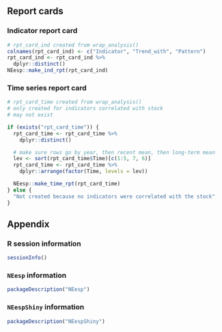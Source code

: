 ## Report cards

### Indicator report card

```r
# rpt_card_ind created from wrap_analysis()
colnames(rpt_card_ind) <- c("Indicator", "Trend_with", "Pattern")
rpt_card_ind <- rpt_card_ind %>%
  dplyr::distinct()
NEesp::make_ind_rpt(rpt_card_ind)
```

### Time series report card

```r
# rpt_card_time created from wrap_analysis()
# only created for indicators correlated with stock
# may not exist

if (exists("rpt_card_time")) {
  rpt_card_time <- rpt_card_time %>%
    dplyr::distinct()

  # make sure rows go by year, then recent mean, then long-term mean
  lev <- sort(rpt_card_time$Time)[c(1:5, 7, 6)]
  rpt_card_time <- rpt_card_time %>%
    dplyr::arrange(factor(Time, levels = lev))

  NEesp::make_time_rpt(rpt_card_time)
} else {
  "Not created because no indicators were correlated with the stock"
}
```

## Appendix

### R session information
```r
sessionInfo()
```

### `NEesp` information
```r
packageDescription("NEesp")
```

### `NEespShiny` information
```r
packageDescription("NEespShiny")
```
